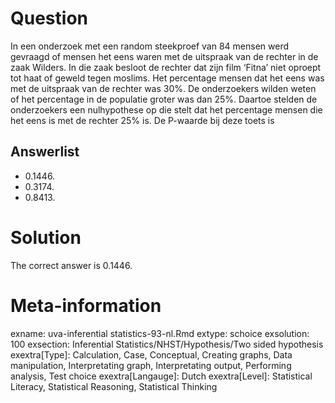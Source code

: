Question
========

In een onderzoek met een random steekproef van 84 mensen werd gevraagd of mensen het eens waren met de uitspraak van de rechter in de zaak Wilders. In die zaak besloot de rechter dat zijn film 'Fitna' niet oproept tot haat of geweld tegen moslims. Het percentage mensen dat het eens was met de uitspraak van de rechter was 30%. De onderzoekers wilden weten of het percentage in de populatie groter was dan 25%. Daartoe stelden de onderzoekers een nulhypothese op die stelt dat het percentage mensen die het eens is met de rechter 25% is. De P-waarde bij deze toets is

Answerlist
----------
* 0.1446.
* 0.3174.
* 0.8413.

Solution
========

The correct answer is  0.1446.

Meta-information
================
exname: uva-inferential statistics-93-nl.Rmd
extype: schoice
exsolution: 100
exsection: Inferential Statistics/NHST/Hypothesis/Two sided hypothesis
exextra[Type]: Calculation, Case, Conceptual, Creating graphs, Data manipulation, Interpretating graph, Interpretating output, Performing analysis, Test choice
exextra[Langauge]: Dutch
exextra[Level]: Statistical Literacy, Statistical Reasoning, Statistical Thinking
